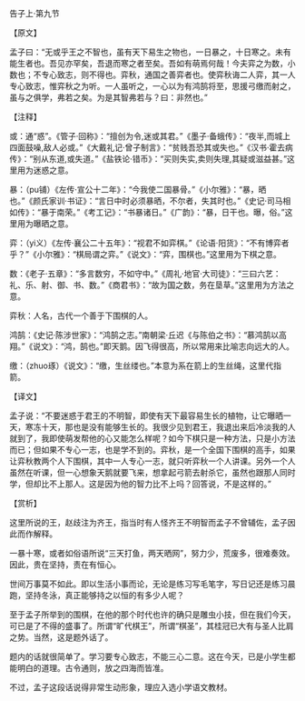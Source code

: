 

告子上·第九节

【原文】

孟子曰：“无或乎王之不智也，虽有天下易生之物也，一日暴之，十日寒之。未有能生者也。吾见亦罕矣，吾退而寒之者至矣。吾如有萌焉何哉！今夫弈之为数，小数也；不专心致志，则不得也。弈秋，通国之善弈者也。使弈秋诲二人弈，其一人专心致志，惟弈秋之为听。一人虽听之，一心以为有鸿鹄将至，思援弓缴而射之，虽与之俱学，弗若之矣。为是其智弗若与？曰：非然也。”

【注释】

或：通“惑”。《管子·回称》：“擅创为令,迷或其君。”《墨子·备蛾传》：“夜半,而城上四面鼓噪,敌人必或。”《大戴礼记·曾子制言》：“贫贱吾恐其或失也。”《汉书·霍去病传》：“别从东道,或失道。”《盐铁论·错币》：“买则失实,卖则失理,其疑或滋益甚。”这里用为迷惑之意。

暴：（pu铺）《左传·宣公十二年》：“今我使二国暴骨。”《小尔雅》：“暴，晒也。”《颜氏家训·书证》：“言日中时必须暴晒，不尔者，失其时也。”《史记·司马相如传》：“暴于南荣。”《考工记》：“书暴诸日。”《广韵》：“暴，日干也。曝，俗。”这里用为曝晒之意。

弈：（yi义）《左传·襄公二十五年》：“视君不如弈棋。”《论语·阳货》：“不有博弈者乎？”《小尔雅》：“棋局谓之弈。”《说文》：“弈，围棋也。”这里用为下棋之意。

数：《老子·五章》：“多言数穷，不如守中。”《周礼·地官·大司徒》：“三曰六艺：礼、乐、射、御、书、数。”《商君书》：“故为国之数，务在垦草。”这里用为方法之意。

弈秋：人名，古代一个善于下围棋的人。

鸿鹄：《史记·陈涉世家》：“鸿鹄之志。”南朝梁·丘迟《与陈伯之书》：“慕鸿鹄以高翔。”《说文》：“鸿，鹄也。”即天鹅。因飞得很高，所以常用来比喻志向远大的人。

缴：（zhuo琢）《说文》：“缴，生丝缕也。”本意为系在箭上的生丝绳，这里代指箭。

【译文】

孟子说：“不要迷惑于君王的不明智，即使有天下最容易生长的植物，让它曝晒一天，寒冻十天，那也是没有能够生长的。我很少见到君王，我退出来后冷淡我的人就到了，我即使萌发帮他的心又能怎么样呢？如今下棋只是一种方法，只是小方法而已；但如果不专心一志，也是学不到的。弈秋，是一个全国下围棋的高手，如果让弈秋教两个人下围棋，其中一人专心一志，就只听弈秋一个人讲课。另外一个人虽然在听课，但一心想象天鹅就要飞来，想拿起弓箭去射杀它，虽然也跟那人同时学，但却比不上那人。这是因为他的智力比不上吗？回答说，不是这样的。”

【赏析】

这里所说的王，赵歧注为齐王，指当时有人怪齐王不明智而孟子不曾辅佐，孟子因此而作解释。

一暴十寒，或者如俗语所说“三天打鱼，两天晒网”，努力少，荒废多，很难奏效。因此，贵在坚持，责在有恒心。

世间万事莫不如此。即以生活小事而论，无论是练习写毛笔字，写日记还是练习晨跑，坚持冬泳，真正能够持之以恒的有多少人呢？

至于孟子所举到的围棋，在他的那个时代也许的确只是雕虫小技，但在我们今天，可已是了不得的盛事了。所谓“旷代棋王”，所谓“棋圣”，其桂冠已大有与圣人比肩之势。当然，这是题外话了。

题内的话就很简单了。学习要专心致志，不能三心二意。这在今天，已是小学生都能明白的道理。古令通则，放之四海而皆准。

不过，孟子这段话说得非常生动形象，理应入选小学语文教材。

